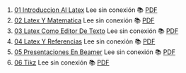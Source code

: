 1. [01 Introduccion Al Latex](https://achalmaedison.netlify.app/programacion-software/latex/2015-07-12-01-introduccion-al-latex) Lee sin conexión 📚 [PDF](https://achalmaedison.netlify.app/programacion-software/latex/2015-07-12-01-introduccion-al-latex/index.pdf)
2. [02 Latex Y Matematica](https://achalmaedison.netlify.app/programacion-software/latex/2015-07-13-02-latex-y-matematica) Lee sin conexión 📚 [PDF](https://achalmaedison.netlify.app/programacion-software/latex/2015-07-13-02-latex-y-matematica/index.pdf)
3. [03 Latex Como Editor De Texto](https://achalmaedison.netlify.app/programacion-software/latex/2015-07-14-03-latex-como-editor-de-texto) Lee sin conexión 📚 [PDF](https://achalmaedison.netlify.app/programacion-software/latex/2015-07-14-03-latex-como-editor-de-texto/index.pdf)
4. [04 Latex Y Referencias](https://achalmaedison.netlify.app/programacion-software/latex/2015-07-15-04-latex-y-referencias) Lee sin conexión 📚 [PDF](https://achalmaedison.netlify.app/programacion-software/latex/2015-07-15-04-latex-y-referencias/index.pdf)
5. [05 Presentaciones En Beamer](https://achalmaedison.netlify.app/programacion-software/latex/2015-07-16-05-presentaciones-en-beamer) Lee sin conexión 📚 [PDF](https://achalmaedison.netlify.app/programacion-software/latex/2015-07-16-05-presentaciones-en-beamer/index.pdf)
6. [06 Tikz](https://achalmaedison.netlify.app/programacion-software/latex/2015-07-17-06-tikz) Lee sin conexión 📚 [PDF](https://achalmaedison.netlify.app/programacion-software/latex/2015-07-17-06-tikz/index.pdf)
